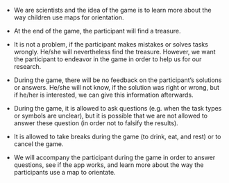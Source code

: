 - We are scientists and the idea of the game is to learn more about the way children use maps for orientation.

- At the end of the game, the participant will find a treasure.

- It is not a problem, if the participant makes mistakes or solves tasks wrongly. He/she will nevertheless find the treasure. However, we want the participant to endeavor in the game in order to help us for our research.

- During the game, there will be no feedback on the participant's solutions or answers. He/she will not know, if the solution was right or wrong, but if he/her is interested, we can give this information afterwards.

- During the game, it is allowed to ask questions (e.g. when the task types or symbols are unclear), but it is possible that we are not allowed to answer these question (in order not to falsify the results).

- It is allowed to take breaks during the game (to drink, eat, and rest) or to cancel the game.

- We will accompany the participant during the game in order to answer questions, see if the app works, and learn more about the way the participants use a map to orientate.